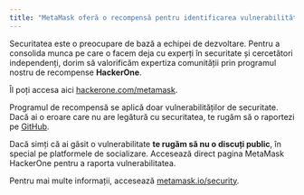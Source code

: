 ```yaml
---
title: "MetaMask oferă o recompensă pentru identificarea vulnerabilităților?"
---
```


Securitatea este o preocupare de bază a echipei de dezvoltare. Pentru a consolida munca pe care o facem deja cu experți în securitate și cercetători independenți, dorim să valorificăm expertiza comunității prin programul nostru de recompense **HackerOne**.

Îl poți accesa aici [hackerone.com/metamask](https://hackerone.com/metamask).

Programul de recompensă se aplică doar vulnerabilităților de securitate. Dacă ai o eroare care nu are legătură cu securitatea, te rugăm să o raportezi pe [GitHub](https://github.com/MetaMask/).

Dacă simți că ai găsit o vulnerabilitate **te rugăm să nu o discuți public**, în special pe platformele de socializare. Accesează direct pagina MetaMask HackerOne pentru a raporta vulnerabilitatea.

Pentru mai multe informații, accesează [metamask.io/security](https://metamask.io/security/).

